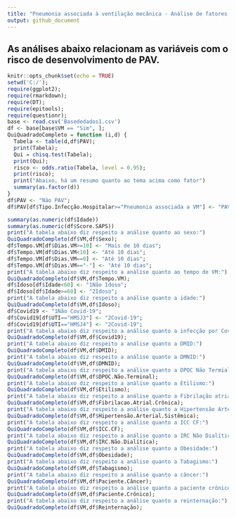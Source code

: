 ---
title: "Pneumonia associada à ventilação mecânica - Análise de fatores de risco"
output: github_document
---

## As análises abaixo relacionam as variáveis com o risco de desenvolvimento de PAV.
```{r setup, include=FALSE}
knitr::opts_chunk$set(echo = TRUE)
setwd('C:/');
require(ggplot2);
require(rmarkdown);
require(DT);
require(epitools);
require(questionr);
base <- read.csv('Basededados1.csv')
df <- base[base$VM == "Sim", ];
QuiQuadradoCompleto = function (i,d) {
  Tabela <- table(d,df$PAV);
  print(Tabela);
  Qui = chisq.test(Tabela);
  print(Qui);
  risco <- odds.ratio(Tabela, level = 0.95);
  print(risco);
  print("Abaixo, há um resumo quanto ao tema acima como fator")
  summary(as.factor(d))
}
df$PAV <- "Não PAV";
df$PAV[df$Tipo.Infecção.Hospitalar>="Pneumonia associada a VM"] <- "PAV";
```
```{r dados, echo=FALSE}
summary(as.numeric(df$Idade))
summary(as.numeric(df$Score.SAPS))
print("A tabela abaixo diz respeito a análise quanto ao sexo:")
QuiQuadradoCompleto(df$VM,df$Sexo);
df$Tempo.VM[df$Dias.VM>=10] <- "Mais de 10 dias";
df$Tempo.VM[df$Dias.VM<10] <- "Até 10 dias";
df$Tempo.VM[df$Dias.VM==0] <- "Até 10 dias";
df$Tempo.VM[df$Dias.VM=="-"] <- "Até 10 dias";
print("A tabela abaixo diz respeito a análise quanto ao tempo de VM:")
QuiQuadradoCompleto(df$VM,df$Tempo.VM);
df$Idoso[df$Idade<60] <- "1Não Idoso";
df$Idoso[df$Idade>=60] <- "2Idoso";
print("A tabela abaixo diz respeito a análise quanto a idade:")
QuiQuadradoCompleto(df$VM,df$Idoso);
df$Covid19 <- "1Não Covid-19";
df$Covid19[df$UTI=="HMSJ3"] <- "2Covid-19";
df$Covid19[df$UTI=="HMSJ4"] <- "2Covid-19";
print("A tabela abaixo diz respeito a análise quanto a infecção por Covid-19:")
QuiQuadradoCompleto(df$VM,df$Covid19);
print("A tabela abaixo diz respeito a análise quanto a DMID:")
QuiQuadradoCompleto(df$VM,df$DMID);
print("A tabela abaixo diz respeito a análise quanto a DMNID:")
QuiQuadradoCompleto(df$VM,df$DMNID);
print("A tabela abaixo diz respeito a análise quanto a DPOC Não Termial:")
QuiQuadradoCompleto(df$VM,df$DPOC.Não.Terminal);
print("A tabela abaixo diz respeito a análise quanto a Etilismo:")
QuiQuadradoCompleto(df$VM,df$Etilismo);
print("A tabela abaixo diz respeito a análise quanto a Fibrilação atrial crônica:")
QuiQuadradoCompleto(df$VM,df$Fibrilacao.Atrial.Crônica);
print("A tabela abaixo diz respeito a análise quanto a Hipertensão Arterial Sistêmica:")
QuiQuadradoCompleto(df$VM,df$Hipertensão.Arterial.Sistêmica);
print("A tabela abaixo diz respeito a análise quanto a ICC CF:")
QuiQuadradoCompleto(df$VM,df$ICC.CF);
print("A tabela abaixo diz respeito a análise quanto a IRC Não Dialítica:")
QuiQuadradoCompleto(df$VM,df$IRC.Não.Dialítica);
print("A tabela abaixo diz respeito a análise quanto a Obesidade:")
QuiQuadradoCompleto(df$VM,df$Obesidade);
print("A tabela abaixo diz respeito a análise quanto a Tabagismo:")
QuiQuadradoCompleto(df$VM,df$Tabagismo);
print("A tabela abaixo diz respeito a análise quanto a câncer:")
QuiQuadradoCompleto(df$VM,df$Paciente.Câncer);
print("A tabela abaixo diz respeito a análise quanto a paciente crônico:")
QuiQuadradoCompleto(df$VM,df$Paciente.Crônico);
print("A tabela abaixo diz respeito a análise quanto a reinternação:")
QuiQuadradoCompleto(df$VM,df$Reinternação);
```